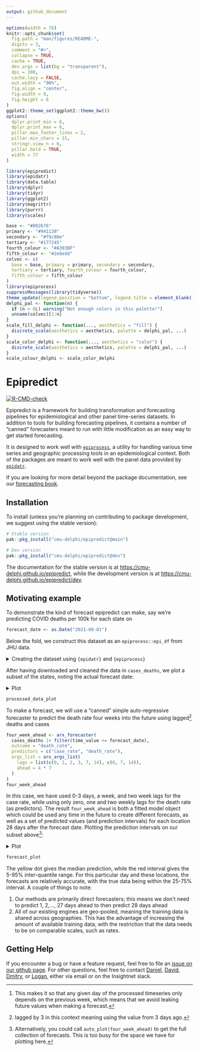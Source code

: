 ```yaml
---
output: github_document
---
```


<!-- README.md is generated from README.Rmd. Please edit that file -->

```r
options(width = 76)
knitr::opts_chunk$set(
  fig.path = "man/figures/README-",
  digits = 3,
  comment = "#>",
  collapse = TRUE,
  cache = TRUE,
  dev.args = list(bg = "transparent"),
  dpi = 300,
  cache.lazy = FALSE,
  out.width = "90%",
  fig.align = "center",
  fig.width = 9,
  fig.height = 6
)
ggplot2::theme_set(ggplot2::theme_bw())
options(
  dplyr.print_min = 6,
  dplyr.print_max = 6,
  pillar.max_footer_lines = 2,
  pillar.min_chars = 15,
  stringr.view_n = 6,
  pillar.bold = TRUE,
  width = 77
)
```
```r
library(epipredict)
library(epidatr)
library(data.table)
library(dplyr)
library(tidyr)
library(ggplot2)
library(magrittr)
library(purrr)
library(scales)
```

```r
base <- "#002676"
primary <- "#941120"
secondary <- "#f9c80e"
tertiary <- "#177245"
fourth_colour <- "#A393BF"
fifth_colour <- "#2e8edd"
colvec <- c(
  base = base, primary = primary, secondary = secondary,
  tertiary = tertiary, fourth_colour = fourth_colour,
  fifth_colour = fifth_colour
)
library(epiprocess)
suppressMessages(library(tidyverse))
theme_update(legend.position = "bottom", legend.title = element_blank())
delphi_pal <- function(n) {
  if (n > 6L) warning("Not enough colors in this palette!")
  unname(colvec)[1:n]
}
scale_fill_delphi <- function(..., aesthetics = "fill") {
  discrete_scale(aesthetics = aesthetics, palette = delphi_pal, ...)
}
scale_color_delphi <- function(..., aesthetics = "color") {
  discrete_scale(aesthetics = aesthetics, palette = delphi_pal, ...)
}
scale_colour_delphi <- scale_color_delphi
```

# Epipredict

<!-- badges: start -->
[![R-CMD-check](https://github.com/cmu-delphi/epipredict/actions/workflows/R-CMD-check.yaml/badge.svg)](https://github.com/cmu-delphi/epipredict/actions/workflows/R-CMD-check.yaml)
<!-- badges: end -->

Epipredict is a framework for building transformation and forecasting pipelines
for epidemiological and other panel time-series datasets. 
In addition to tools for building forecasting pipelines, it contains a number of
"canned" forecasters meant to run with little modification as an easy way to get
started forecasting.

It is designed to work well with
[`epiprocess`](https://cmu-delphi.github.io/epiprocess/), a utility for handling
various time series and geographic processing tools in an epidemiological
context.
Both of the packages are meant to work well with the panel data provided by
[`epidatr`](https://cmu-delphi.github.io/epidatr/).

If you are looking for more detail beyond the package documentation, see our
[forecasting book](https://cmu-delphi.github.io/delphi-tooling-book/).

## Installation

To install (unless you're planning on contributing to package development, we
suggest using the stable version):

```r
# Stable version
pak::pkg_install("cmu-delphi/epipredict@main")

# Dev version
pak::pkg_install("cmu-delphi/epipredict@dev")
```
The documentation for the stable version is at <https://cmu-delphi.github.io/epipredict>, while the development version is at <https://cmu-delphi.github.io/epipredict/dev>.


## Motivating example

To demonstrate the kind of forecast epipredict can make, say we're predicting COVID deaths per 100k for each state on
```r
forecast_date <- as.Date("2021-08-01")
```
Below the fold, we construct this dataset as an `epiprocess::epi_df` from JHU data.

<details>
<summary> Creating the dataset using `{epidatr}` and `{epiprocess}` </summary>
This dataset can be found in the package as <TODO DOESN'T EXIST>; we demonstrate some of the typically ubiquitous cleaning operations needed to be able to forecast.
First we pull both jhu-csse cases and deaths from [`{epidatr}`](https://cmu-delphi.github.io/epidatr/) package:
```r
cases <- pub_covidcast(
  source = "jhu-csse",
  signals = "confirmed_incidence_prop",
  time_type = "day",
  geo_type = "state",
  time_values = epirange(20200601, 20220101),
  geo_values = "*"
) |>
  select(geo_value, time_value, case_rate = value)

deaths <- pub_covidcast(
  source = "jhu-csse",
  signals = "deaths_incidence_prop",
  time_type = "day",
  geo_type = "state",
  time_values = epirange(20200601, 20220101),
  geo_values = "*"
) |>
  select(geo_value, time_value, death_rate = value)
cases_deaths <-
  full_join(cases, deaths, by = c("time_value", "geo_value")) |>
  as_epi_df(as_of = as.Date("2022-01-01"))
plot_locations <- c("ca", "ma", "ny", "tx")
# plotting the data as it was downloaded
cases_deaths |>
  filter(geo_value %in% plot_locations) |>
  pivot_longer(cols = c("case_rate", "death_rate"), names_to = "source") |>
  ggplot(aes(x = time_value, y = value)) +
  geom_line() +
  facet_grid(source ~ geo_value, scale = "free") +
  scale_x_date(date_breaks = "3 months", date_labels = "%Y %b") +
  theme(axis.text.x = element_text(angle = 90, hjust = 1))
```
As with basically any dataset, there is some cleaning that we will need to do to make it actually usable; we'll use some utilities from [`{epiprocess}`](https://cmu-delphi.github.io/epiprocess/) for this.
First, to eliminate some of the noise coming from daily reporting, we do 7 day averaging over a trailing window[^1]:

[^1]: This makes it so that any given day of the processed timeseries only depends on the previous week, which means that we avoid leaking future values when making a forecast.

```r
cases_deaths <-
  cases_deaths |>
  group_by(geo_value) |>
  epi_slide(
    cases_7dav = mean(case_rate, na.rm = TRUE),
    death_rate_7dav = mean(death_rate, na.rm = TRUE),
    .window_size = 7
  ) |>
  ungroup() |>
  mutate(case_rate = NULL, death_rate = NULL) |>
  rename(case_rate = cases_7dav, death_rate = death_rate_7dav)
```

Then trimming outliers, most especially negative values:
```r
cases_deaths <-
  cases_deaths |>
  group_by(geo_value) |>
  mutate(
    outlr_death_rate = detect_outlr_rm(time_value, death_rate, detect_negatives = TRUE),
    outlr_case_rate = detect_outlr_rm(time_value, case_rate, detect_negatives = TRUE)
  ) |>
  unnest(cols = starts_with("outlr"), names_sep = "_") |>
  ungroup() |>
  mutate(
    death_rate = outlr_death_rate_replacement,
    case_rate = outlr_case_rate_replacement
  ) |>
  select(geo_value, time_value, case_rate, death_rate)
cases_deaths
```
</details>

After having downloaded and cleaned the data in `cases_deaths`, we plot a subset
of the states, noting the actual forecast date:

<details>
<summary> Plot </summary>
```r
forecast_date_label <-
  tibble(
    geo_value = rep(plot_locations, 2),
    source = c(rep("case_rate", 4), rep("death_rate", 4)),
    dates = rep(forecast_date - 7 * 2, 2 * length(plot_locations)),
    heights = c(rep(150, 4), rep(1.0, 4))
  )
processed_data_plot <-
  cases_deaths |>
  filter(geo_value %in% plot_locations) |>
  pivot_longer(cols = c("case_rate", "death_rate"), names_to = "source") |>
  ggplot(aes(x = time_value, y = value)) +
  geom_line() +
  facet_grid(source ~ geo_value, scale = "free") +
  geom_vline(aes(xintercept = forecast_date)) +
  geom_text(
    data = forecast_date_label, aes(x = dates, label = "forecast\ndate", y = heights), size = 3, hjust = "right"
  ) +
  scale_x_date(date_breaks = "3 months", date_labels = "%Y %b") +
  theme(axis.text.x = element_text(angle = 90, hjust = 1))
```
</details>
```r
processed_data_plot
```

To make a forecast, we will use a "canned" simple auto-regressive forecaster to predict the death rate four weeks into the future using lagged[^3] deaths and cases

[^3]: lagged by 3 in this context meaning using the value from 3 days ago.

```r
four_week_ahead <- arx_forecaster(
  cases_deaths |> filter(time_value <= forecast_date),
  outcome = "death_rate",
  predictors = c("case_rate", "death_rate"),
  args_list = arx_args_list(
    lags = list(c(0, 1, 2, 3, 7, 14), c(0, 7, 14)),
    ahead = 4 * 7
  )
)
four_week_ahead
```

In this case, we have used 0-3 days, a week, and two week lags for the case
rate, while using only zero, one and two weekly lags for the death rate (as
predictors).
The result `four_week_ahead` is both a fitted model object which could be used
any time in the future to create different forecasts, as well as a set of
predicted values (and prediction intervals) for each location 28 days after the
forecast date.
Plotting the prediction intervals on our subset above[^2]: 

[^2]: Alternatively, you could call `auto_plot(four_week_ahead)` to get the full collection of forecasts. This is too busy for the space we have for plotting here.

<details>
<summary> Plot </summary>
This is the same kind of plot as `processed_data_plot` above, but with the past data narrowed somewhat
```r
narrow_data_plot <-
  cases_deaths |>
  filter(time_value > "2021-04-01") |>
  filter(geo_value %in% plot_locations) |>
  pivot_longer(cols = c("case_rate", "death_rate"), names_to = "source") |>
  ggplot(aes(x = time_value, y = value)) +
  geom_line() +
  facet_grid(source ~ geo_value, scale = "free") +
  geom_vline(aes(xintercept = forecast_date)) +
  geom_text(
    data = forecast_date_label, aes(x = dates, label = "forecast\ndate", y = heights), size = 3, hjust = "right"
  ) +
  scale_x_date(date_breaks = "3 months", date_labels = "%Y %b") +
  theme(axis.text.x = element_text(angle = 90, hjust = 1))
```

Putting that together with a plot of the bands, and a plot of the median prediction.
```r
epiworkflow <- four_week_ahead$epi_workflow
restricted_predictions <-
  four_week_ahead$predictions |>
  filter(geo_value %in% plot_locations) |>
  rename(time_value = target_date, value = .pred) |>
  mutate(source = "death_rate")
forecast_plot <-
  narrow_data_plot |>
  epipredict:::plot_bands(
    restricted_predictions,
    levels = 0.9,
    fill = primary
  ) +
  geom_point(data = restricted_predictions, aes(y = .data$value), color = secondary)
```
</details>

```r
forecast_plot
```
The yellow dot gives the median prediction, while the red interval gives the 5-95%  inter-quantile range.
For this particular day and these locations, the forecasts are relatively accurate, with the true data being within the 25-75% interval.
A couple of things to note:

1. Our methods are primarily direct forecasters; this means we don't need to
   predict 1, 2,..., 27 days ahead to then predict 28 days ahead
2. All of our existing engines are geo-pooled, meaning the training data is
   shared across geographies. This has the advantage of increasing the amount of
   available training data, with the restriction that the data needs to be on
   comparable scales, such as rates.

## Getting Help
If you encounter a bug or have a feature request, feel free to file an [issue on
our github page](https://github.com/cmu-delphi/epipredict/issues).
For other
questions, feel free to contact [Daniel](daniel@stat.ubc.ca), [David](davidweb@andrew.cmu.edu), [Dmitry](dshemetov@cmu.edu), or
[Logan](lcbrooks@andrew.cmu.edu), either via email or on the Insightnet slack.
